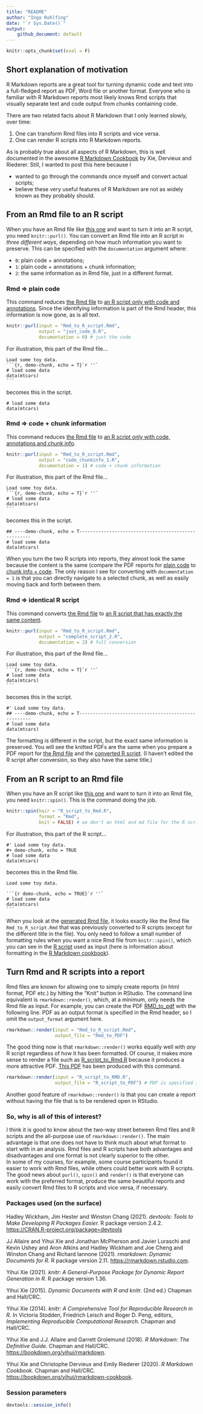 ```yaml
---
title: "README"
author: "Ingo Rohlfing"
date: "`r Sys.Date()`"
output: 
    github_document: default
---
```


```r
knitr::opts_chunk$set(eval = F)
```


## Short explanation of motivation
R Markdown reports are a great tool for turning dynamic code and text into a 
full-fledged report as PDF, Word file or another format. Everyone who is 
familiar with R Markdown reports most likely knows Rmd scripts that visually 
separate text and code output from chunks containing code. 

There are two related facts about R Markdown that I only learned slowly, 
over time:  

1. One can transform Rmd files into R scripts and vice versa.
2. One can render R scripts into R Markdown reports.

As is probably true about all aspects of R Markdown, this is well documented 
in the awesome 
[R Markdown Cookbook](https://bookdown.org/yihui/rmarkdown-cookbook/)
by Xie, Dervieux and Riederer. Still, I wanted to post this here because I

- wanted to go through the commands once myself and convert actual scripts;
- believe these very useful features of R Markdown are not as widely known as
they probably should.

## From an Rmd file to an R script
When you have an Rmd file like [this one](Rmd_to_R_script.Rmd) and want to 
turn it into an R script, you need `knitr::purl()`. You can convert an Rmd file
into an R script in *three different ways*, depending on how much information
you want to preserve. This can be specified with the `documentation` argument
where:

- `0`: plain code + annotations;
- `1`: plain code + annotations + chunk information;
- `2`: the same information as in Rmd file, just in a different format.

### Rmd => plain code
This command reduces [the Rmd file](Rmd_to_R_script.Rmd) to [an R script only 
with code and annotations](just_code_0.R). Since the identifying information is 
part of the Rmd header, this information is now gone, as is all text.
```r
knitr::purl(input = "Rmd_to_R_script.Rmd", 
            output = "just_code_0.R",
            documentation = 0) # just the code
```

For illustration, this part of the Rmd file...

````
Load some toy data.
```{r, demo-chunk, echo = T}`r ''`
# load some data
data(mtcars)
```
````

becomes this in the script.
```
# load some data
data(mtcars)
```

### Rmd => code + chunk information
This command reduces [the Rmd file](Rmd_to_R_script.Rmd) to [an R script only 
with code, annotations and chunk info](code_chunkinfo_1.R). 
```r
knitr::purl(input = "Rmd_to_R_script.Rmd", 
            output = "code_chunkinfo_1.R",
            documentation = 1) # code + chunk information
```

For illustration, this part of the Rmd file...

````
Load some toy data.
```{r, demo-chunk, echo = T}`r ''`
# load some data
data(mtcars)
```
````

becomes this in the script.
```
## ----demo-chunk, echo = T----------------------------------------------------
# load some data
data(mtcars)
```

When you turn the two R scripts into reports, they almost look the same because
the content is the same (compare the PDF reports for 
[plain code](just_code_0.pdf) to [chunk info + code](code_chunkinfo_1.pdf). 
The only reason I see for converting with `documentation = 1` is that you can 
directly navigate to a selected chunk, as well as easily moving back and forth
between them.

### Rmd => identical R script
This command converts [the Rmd file](Rmd_to_R_script.Rmd) to 
[an R script that has exactly the same content](complete_script_2.R). 
```r
knitr::purl(input = "Rmd_to_R_script.Rmd", 
            output = "complete_script_2.R",
            documentation = 2) # full conversion
```

For illustration, this part of the Rmd file...

````
Load some toy data.
```{r, demo-chunk, echo = T}`r ''`
# load some data
data(mtcars)
```
````

becomes this in the script.
```
#' Load some toy data.
## ----demo-chunk, echo = T----------------------------------------------------
# load some data
data(mtcars)
```

The formatting is different in the script, but the exact same information is 
preserved. You will see the knitted PDFs are the same when you prepare a PDF 
report for [the Rmd file](Rmd_to_PDF.pdf) and the 
[converted R script](complete_script_2.pdf). (I haven't edited the R script
after conversion, so they also have the same title.)

## From an R script to an Rmd file
When you have an R script like [this one](R_script_to_Rmd.R) and want to 
turn it into an Rmd file, you need `knitr::spin()`. This is the command doing
the job.
```r
knitr::spin(hair = "R_script_to_Rmd.R", 
            format = "Rmd", 
            knit = FALSE) # we don't an html and md file for the R script now
```

For illustration, this part of the R script...
```
#' Load some toy data.
#+ demo-chunk, echo = TRUE
# load some data
data(mtcars)
```

becomes this in the Rmd file.
````
Load some toy data.

```{r demo-chunk, echo = TRUE}`r ''`
# load some data
data(mtcars)
```
````

When you look at the [generated Rmd file](R_script_to_Rmd.Rmd), it looks 
exactly like the Rmd file `Rmd_to_R_script.Rmd` that was previously converted to
R scripts (except for the different title in the file). You only need to follow 
a small number of formatting rules when you want a nice Rmd file from 
`knitr::spin()`, which you can see in the [R script](R_script_to_Rmd.R) used as
input (here is information about formatting in the
[R Markdown cookbook](https://bookdown.org/yihui/rmarkdown-cookbook/spin.html)). 

## Turn Rmd and R scripts into a report
Rmd files are known for allowing one to simply create reports (in html format,
PDF etc.) by hitting the "Knit" button in RStudio. The command line 
equivalent is `rmarkdown::render()`, which, at a minimum, only needs the 
Rmd file as input. For example, you can create the 
PDF [RMD_to_pdf](Rmd_to_PDF.pdf) with the following line. PDF as an output
format is specified in the Rmd header, so I omit the `output_format` argument
here.
```r
rmarkdown::render(input = "Rmd_to_R_script.Rmd", 
                  output_file = "Rmd_to_PDF")
```

The good thing now is that `rmarkdown::render()` works equally well with *any*
R script regardless of how it has been formatted. Of course, it makes more sense
to render a file such as [R_script_to_Rmd.R](R_script_to_Rmd.R) because it 
produces a more attractive PDF. [This PDF](R_script_to_PDF.pdf) has been
produced with this command.
```r
rmarkdown::render(input = "R_script_to_RMD.R", 
                  output_file = "R_script_to_PDF") # PDF is specified in header
```


Another good feature of `rmarkdown::render()` is that you can create a report
without having the file that is to be rendered open in RStudio.

### So, why is all of this of interest?
I think it is good to know about the two-way street between Rmd files and R 
scripts and the all-purpose use of `rmarkdown::render()`. The main advantage is 
that one does not have to think much about what format to start with in an 
analysis. Rmd files and R scripts have both advantages and disadvantages and 
one format is not clearly superior to the other.  
In some of my courses, for example, some course participants found it
easier to work with Rmd files, while others could better work with R scripts.
The good news about `purl()`, `spin()` and `render()` is that everyone can
work with the preferred format, produce the same beautiful reports and easily
convert Rmd files to R scripts and vice versa, if necessary.

### Packages used (on the surface)
Hadley Wickham, Jim Hester and Winston Chang (2021). *devtools: Tools to Make
Developing R Packages Easier.* R package version 2.4.2.
<https://CRAN.R-project.org/package=devtools>

JJ Allaire and Yihui Xie and Jonathan McPherson and Javier Luraschi and Kevin 
Ushey and Aron Atkins and Hadley Wickham and Joe Cheng and Winston Chang and 
Richard Iannone (2021). *rmarkdown: Dynamic Documents for R.*
R package version 2.11. <https://rmarkdown.rstudio.com>.

Yihui Xie (2021). *knitr: A General-Purpose Package for Dynamic Report 
Generation in R.* R package version 1.36.

Yihui Xie (2015). *Dynamic Documents with R and knitr.* (2nd ed.) 
Chapman and Hall/CRC. 

Yihui Xie (2014). *knitr: A Comprehensive Tool for Reproducible Research in R.*
In Victoria Stodden, Friedrich Leisch and Roger D. Peng, editors, 
*Implementing Reproducible Computational Research*. Chapman and Hall/CRC. 

Yihui Xie and J.J. Allaire and Garrett Grolemund (2018). *R Markdown: 
The Definitive Guide.* Chapman and Hall/CRC. 
<https://bookdown.org/yihui/rmarkdown>.

Yihui Xie and Christophe Dervieux and Emily Riederer (2020). 
*R Markdown Cookbook.* Chapman and Hall/CRC. 
<https://bookdown.org/yihui/rmarkdown-cookbook>.

### Session parameters
```r
devtools::session_info()
```


